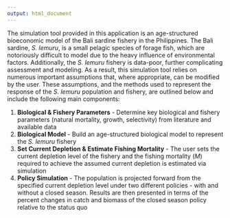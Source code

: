 ```yaml
---
output: html_document
---
```


The simulation tool provided in this application is an age-structured bioeconomic model of the Bali sardine fishery in the Philippines. The Bali sardine, *S. lemuru*, is a small pelagic species of forage fish, which are notoriously difficult to model due to the heavy influence of environmental factors. Additionally, the *S. lemuru* fishery is data-poor, further complicating assessment and modeling. As a result, this simulation tool relies on numerous important assumptions that, where appropriate, can be modified by the user. These assumptions, and the methods used to represent the response of the *S. lemuru* population and fishery, are outlined below and include the following main components:

1. **Biological & Fishery Parameters** - Determine key biological and fishery parameters (natural mortality, growth, selectivity) from literature and available data
2. **Biological Model** - Build an age-structured biological model to represent the *S. lemuru* fishery
3. **Set Current Depletion & Estimate Fishing Mortality** - The user sets the current depletion level of the fishery and the fishing mortality ($M$) required to achieve the assumed current depletion is estimated via simulation 
4. **Policy Simulation** - The population is projected forward from the specified current depletion level under two different policies - with and without a closed season. Results are then presented in terms of the percent changes in catch and biomass of the closed season policy relative to the status quo
